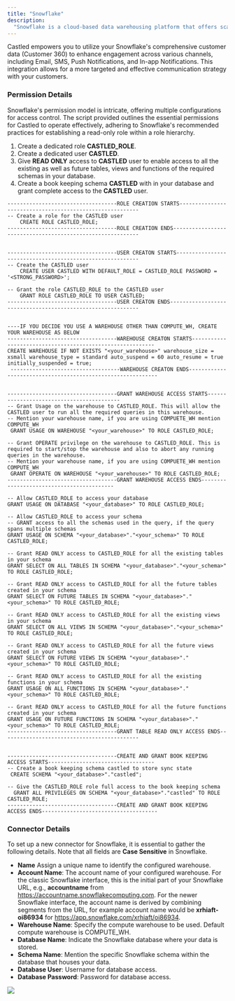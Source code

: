 ```yaml
---
title: "Snowflake"
description:
  "Snowflake is a cloud-based data warehousing platform that offers scalable, secure, and easy-to-use storage and analytics solutions across multiple cloud environments."
---
```


Castled empowers you to utilize your Snowflake's comprehensive customer data (Customer 360) to enhance engagement across various channels, including Email, SMS, Push Notifications, and In-app Notifications. This integration allows for a more targeted and effective communication strategy with your customers.

### Permission Details

Snowflake's permission model is intricate, offering multiple configurations for access control. The script provided outlines the essential permissions for Castled to operate effectively, adhering to Snowflake's recommended practices for establishing a read-only role within a role hierarchy.

1. Create a dedicated role **CASTLED_ROLE**.
2. Create a dedicated user **CASTLED**.
3. Give **READ ONLY** access to **CASTLED** user to enable access to all the existing as well as future tables, views and functions of the required schemas in your database.
4. Create a book keeping schema **CASTLED** with in your database and grant complete access to the **CASTLED** user.

```
-----------------------------------ROLE CREATION STARTS---------------------------------------------------------
-- Create a role for the CASTLED user
    CREATE ROLE CASTLED_ROLE;
-----------------------------------ROLE CREATION ENDS-----------------------------------------------------------


-----------------------------------USER CREATON STARTS----------------------------------------------------------
-- Create the CASTLED user
    CREATE USER CASTLED WITH DEFAULT_ROLE = CASTLED_ROLE PASSWORD = '<STRONG_PASSWORD>';

-- Grant the role CASTLED_ROLE to the CASTLED user
    GRANT ROLE CASTLED_ROLE TO USER CASTLED;
-----------------------------------USER CREATON ENDS------------------------------------------------------------


----IF YOU DECIDE YOU USE A WAREHOUSE OTHER THAN COMPUTE_WH, CREATE YOUR WAREHOUSE AS BELOW
-----------------------------------WAREHOUSE CREATON STARTS----------------------------------------------------------
CREATE WAREHOUSE IF NOT EXISTS "<your_warehouse>" warehouse_size = xsmall warehouse_type = standard auto_suspend = 60 auto_resume = true initially_suspended = true;
 -----------------------------------WAREHOUSE CREATON ENDS------------------------------------------------------------


-----------------------------------GRANT WAREHOUSE ACCESS STARTS------------------------------------------
-- Grant Usage on the warehouse to CASTLED_ROLE. This will allow the CASTLED user to run all the required queries in this warehouse.
-- Mention your warehouse name, if you are using COMPUETE_WH mention COMPUTE_WH
 GRANT USAGE ON WAREHOUSE "<your_warehouse>" TO ROLE CASTLED_ROLE;

-- Grant OPERATE privilege on the warehouse to CASTLED_ROLE. This is required to start/stop the warehouse and also to abort any running queries in the warehouse.
-- Mention your warehouse name, if you are using COMPUETE_WH mention COMPUTE_WH
 GRANT OPERATE ON WAREHOUSE "<your_warehouse>" TO ROLE CASTLED_ROLE;
-----------------------------------GRANT WAREHOUSE ACCESS ENDS------------------------------------------

-- Allow CASTLED_ROLE to access your database
GRANT USAGE ON DATABASE "<your_database>" TO ROLE CASTLED_ROLE;

-- Allow CASTLED_ROLE to access your schema
-- GRANT access to all the schemas used in the query, if the query spans multiple schemas
GRANT USAGE ON SCHEMA "<your_database>"."<your_schema>" TO ROLE CASTLED_ROLE;

-- Grant READ ONLY access to CASTLED_ROLE for all the existing tables in your schema
GRANT SELECT ON ALL TABLES IN SCHEMA "<your_database>"."<your_schema>" TO ROLE CASTLED_ROLE;

-- Grant READ ONLY access to CASTLED_ROLE for all the future tables created in your schema
GRANT SELECT ON FUTURE TABLES IN SCHEMA "<your_database>"."<your_schema>" TO ROLE CASTLED_ROLE;

-- Grant READ ONLY access to CASTLED_ROLE for all the existing views in your schema
GRANT SELECT ON ALL VIEWS IN SCHEMA "<your_database>"."<your_schema>" TO ROLE CASTLED_ROLE;

-- Grant READ ONLY access to CASTLED_ROLE for all the future views created in your schema
GRANT SELECT ON FUTURE VIEWS IN SCHEMA "<your_database>"."<your_schema>" TO ROLE CASTLED_ROLE;

-- Grant READ ONLY access to CASTLED_ROLE for all the existing functions in your schema
GRANT USAGE ON ALL FUNCTIONS IN SCHEMA "<your_database>"."<your_schema>" TO ROLE CASTLED_ROLE;

-- Grant READ ONLY access to CASTLED_ROLE for all the future functions created in your schema
GRANT USAGE ON FUTURE FUNCTIONS IN SCHEMA "<your_database>"."<your_schema>" TO ROLE CASTLED_ROLE;
-----------------------------------GRANT TABLE READ ONLY ACCESS ENDS--------------------------------------------


-----------------------------------CREATE AND GRANT BOOK KEEPING ACCESS STARTS----------------------------------
-- Create a book keeping schema castled to store sync state
 CREATE SCHEMA "<your_database>"."castled";

-- Give the CASTLED_ROLE role full access to the book keeping schema
  GRANT ALL PRIVILEGES ON SCHEMA "<your_database>"."castled" TO ROLE CASTLED_ROLE;
-----------------------------------CREATE AND GRANT BOOK KEEPING ACCESS ENDS-------------------------------------
```

### Connector Details

To set up a new connector for Snowflake, it is essential to gather the following details. Note that all fields are **Case Sensitive** in Snowflake.

- **Name** Assign a unique name to identify the configured warehouse.
- **Account Name**:  The account name of your configured warehouse. For the classic Snowflake interface, this is the initial part of your Snowflake URL, e.g., **accountname** from https://accountname.snowflakecomputing.com. For the newer Snowflake interface, the account name is derived by combining segments from the URL, for example account name would be **xrhiaft-oi86934** for https://app.snowflake.com/xrhiaft/oi86934.
- **Warehouse Name**: Specify the compute warehouse to be used. Default compute warehouse is COMPUTE_WH.
- **Database Name**: Indicate the Snowflake database where your data is stored.
- **Schema Name**:  Mention the specific Snowflake schema within the database that houses your data.
- **Database User**: Username for database access.
- **Database Password**: Password for database access.

![](/images/snowflake_new.png)
